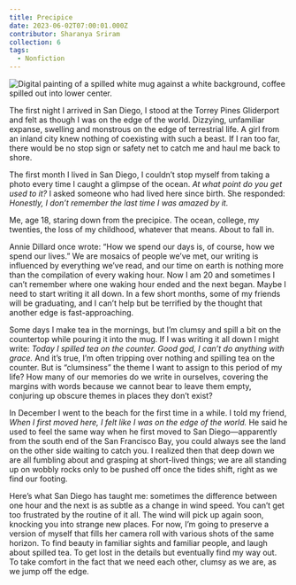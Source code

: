 ```yaml
---
title: Precipice
date: 2023-06-02T07:00:01.000Z
contributor: Sharanya Sriram
collection: 6
tags:
  - Nonfiction
---
```


<div class="center">
  <img src="/images/6/precipice-kevin-phan.jpg" alt="Digital painting of a spilled white mug against a white background, coffee spilled out into lower center." class="w650" />
</div>

The first night I arrived in San Diego, I stood at the Torrey Pines Gliderport and felt as though I was on the edge of the world. Dizzying, unfamiliar expanse, swelling and monstrous on the edge of terrestrial life. A girl from an inland city knew nothing of coexisting with such a beast. If I ran too far, there would be no stop sign or safety net to catch me and haul me back to shore.

The first month I lived in San Diego, I couldn’t stop myself from taking a photo every time I caught a glimpse of the ocean. *At what point do you get used to it?* I asked someone who had lived here since birth. She responded: *Honestly, I don’t remember the last time I was amazed by it.*

Me, age 18, staring down from the precipice. The ocean, college, my twenties, the loss of my childhood, whatever that means. About to fall in.

Annie Dillard once wrote: “How we spend our days is, of course, how we spend our lives.” We are mosaics of people we’ve met, our writing is influenced by everything we’ve read, and our time on earth is nothing more than the compilation of every waking hour. Now I am 20 and sometimes I can’t remember where one waking hour ended and the next began. Maybe I need to start writing it all down. In a few short months, some of my friends will be graduating, and I can’t help but be terrified by the thought that another edge is fast-approaching.

Some days I make tea in the mornings, but I’m clumsy and spill a bit on the countertop while pouring it into the mug. If I was writing it all down I might write: *Today I spilled tea on the counter. Good god, I can’t do anything with grace.* And it’s true, I’m often tripping over nothing and spilling tea on the counter. But is “clumsiness” the theme I want to assign to this period of my life? How many of our memories do we write in ourselves, covering the margins with words because we cannot bear to leave them empty, conjuring up obscure themes in places they don’t exist?

In December I went to the beach for the first time in a while. I told my friend, *When I first moved here, I felt like I was on the edge of the world.* He said he used to feel the same way when he first moved to San Diego—apparently from the south end of the San Francisco Bay, you could always see the land on the other side waiting to catch you. I realized then that deep down we are all fumbling about and grasping at short-lived things; we are all standing up on wobbly rocks only to be pushed off once the tides shift, right as we find our footing.

Here’s what San Diego has taught me: sometimes the difference between one hour and the next is as subtle as a change in wind speed. You can’t get too frustrated by the routine of it all. The wind will pick up again soon, knocking you into strange new places. For now, I’m going to preserve a version of myself that fills her camera roll with various shots of the same horizon. To find beauty in familiar sights and familiar people, and laugh about spilled tea. To get lost in the details but eventually find my way out. To take comfort in the fact that we need each other, clumsy as we are, as we jump off the edge.
